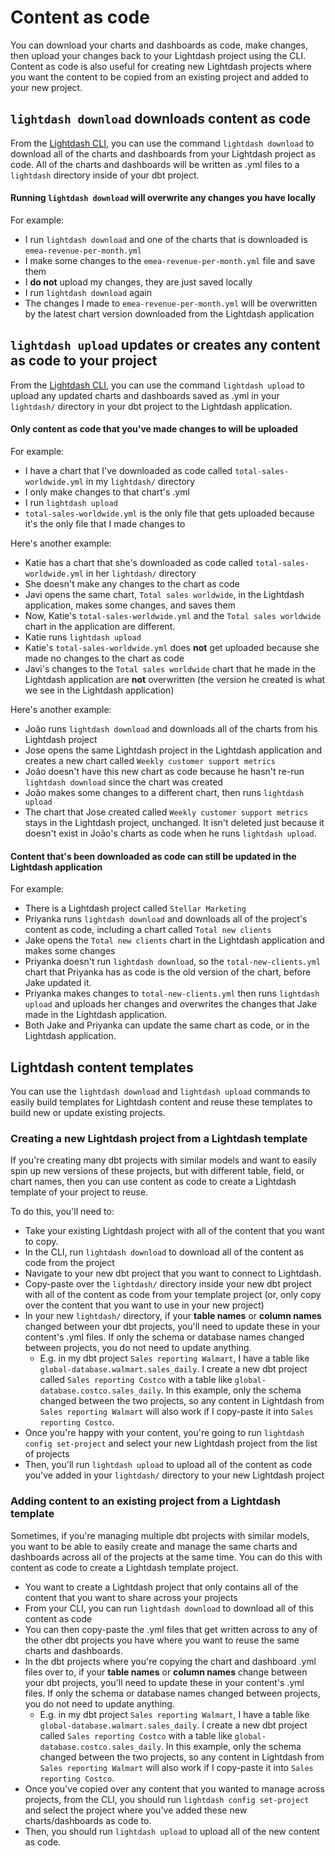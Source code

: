 # Content as code

You can download your charts and dashboards as code, make changes, then upload your changes back to your Lightdash project using the CLI. Content as code is also useful for creating new Lightdash projects where you want the content to be copied from an existing project and added to your new project.

## `lightdash download` downloads content as code

From the [Lightdash CLI](/references/lightdash-cli), you can use the command `lightdash download` to download all of the charts and dashboards from your Lightdash project as code. All of the charts and dashboards will be written as .yml files to a `lightdash` directory inside of your dbt project. 

#### Running `lightdash download` will overwrite any changes you have locally

For example:
- I run `lightdash download` and one of the charts that is downloaded is `emea-revenue-per-month.yml`
- I make some changes to the `emea-revenue-per-month.yml` file and save them
- I **do not** upload my changes, they are just saved locally
- I run `lightdash download` again 
- The changes I made to `emea-revenue-per-month.yml` will be overwritten by the latest chart version downloaded from the Lightdash application 

## `lightdash upload` updates or creates any content as code to your project

From the [Lightdash CLI](/references/lightdash-cli), you can use the command `lightdash upload` to upload any updated charts and dashboards saved as .yml in your `lightdash/` directory in your dbt project to the Lightdash application. 

#### Only content as code that you've made changes to will be uploaded 

For example: 
- I have a chart that I've downloaded as code called `total-sales-worldwide.yml` in my `lightdash/` directory
- I only make changes to that chart's .yml
- I run `lightdash upload`
- `total-sales-worldwide.yml` is the only file that gets uploaded because it's the only file that I made changes to

Here's another example:
- Katie has a chart that she's downloaded as code called `total-sales-worldwide.yml` in her `lightdash/` directory
- She doesn't make any changes to the chart as code
- Javi opens the same chart, `Total sales worldwide`, in the Lightdash application, makes some changes, and saves them
- Now, Katie's `total-sales-worldwide.yml` and the `Total sales worldwide` chart in the application are different.
- Katie runs `lightdash upload`
- Katie's `total-sales-worldwide.yml` does **not** get uploaded because she made no changes to the chart as code
- Javi's changes to the `Total sales worldwide` chart that he made in the Lightdash application are **not** overwritten (the version he created is what we see in the Lightdash application)

Here's another example:
- João runs `lightdash download` and downloads all of the charts from his Lightdash project
- Jose opens the same Lightdash project in the Lightdash application and creates a new chart called `Weekly customer support metrics`
- João doesn't have this new chart as code because he hasn't re-run `lightdash download` since the chart was created
- João makes some changes to a different chart, then runs `lightdash upload`
- The chart that Jose created called `Weekly customer support metrics` stays in the Lightdash project, unchanged. It isn't deleted just because it doesn't exist in João's charts as code when he runs `lightdash upload`.

#### Content that's been downloaded as code can still be updated in the Lightdash application

For example:
- There is a Lightdash project called `Stellar Marketing`
- Priyanka runs `lightdash download` and downloads all of the project's content as code, including a chart called `Total new clients`
- Jake opens the `Total new clients` chart in the Lightdash application and makes some changes
- Priyanka doesn't run `lightdash download`, so the `total-new-clients.yml` chart that Priyanka has as code is the old version of the chart, before Jake updated it. 
- Priyanka makes changes to `total-new-clients.yml` then runs `lightdash upload` and uploads her changes and overwrites the changes that Jake made in the Lightdash application. 
- Both Jake and Priyanka can update the same chart as code, or in the Lightdash application.

## Lightdash content templates

You can use the `lightdash download` and `lightdash upload` commands to easily build templates for Lightdash content and reuse these templates to build new or update existing projects. 

### Creating a new Lightdash project from a Lightdash template

If you're creating many dbt projects with similar models and want to easily spin up new versions of these projects, but with different table, field, or chart names, then you can use content as code to create a Lightdash template of your project to reuse. 

To do this, you'll need to:
- Take your existing Lightdash project with all of the content that you want to copy. 
- In the CLI, run `lightdash download` to download all of the content as code from the project
- Navigate to your new dbt project that you want to connect to Lightdash. 
- Copy-paste over the `lightdash/` directory inside your new dbt project with all of the content as code from your template project (or, only copy over the content that you want to use in your new project)
- In your new `lightdash/` directory, if your **table names** or **column names** changed between your dbt projects, you'll need to update these in your content's .yml files. If only the schema or database names changed between projects, you do not need to update anything. 
  - E.g. in my dbt project `Sales reporting Walmart`, I have a table like `global-database.walmart.sales_daily`. I create a new dbt project called `Sales reporting Costco` with a table like `global-database.costco.sales_daily`. In this example, only the schema changed between the two projects, so any content in Lightdash from `Sales reporting Walmart` will also work if I copy-paste it into `Sales reporting Costco`.
- Once you're happy with your content, you're going to run `lightdash config set-project` and select your new Lightdash project from the list of projects
- Then, you'll run `lightdash upload` to upload all of the content as code you've added in your `lightdash/` directory to your new Lightdash project

### Adding content to an existing project from a Lightdash template

Sometimes, if you're managing multiple dbt projects with similar models, you want to be able to easily create and manage the same charts and dashboards across all of the projects at the same time. You can do this with content as code to create a Lightdash template project.

- You want to create a Lightdash project that only contains all of the content that you want to share across your projects
- From your CLI, you can run `lightdash download` to download all of this content as code 
- You can then copy-paste the .yml files that get written across to any of the other dbt projects you have where you want to reuse the same charts and dashboards. 
- In the dbt projects where you're copying the chart and dashboard .yml files over to, if your **table names** or **column names** change between your dbt projects, you'll need to update these in your content's .yml files. If only the schema or database names changed between projects, you do not need to update anything. 
  - E.g. in my dbt project `Sales reporting Walmart`, I have a table like `global-database.walmart.sales_daily`. I create a new dbt project called `Sales reporting Costco` with a table like `global-database.costco.sales_daily`. In this example, only the schema changed between the two projects, so any content in Lightdash from `Sales reporting Walmart` will also work if I copy-paste it into `Sales reporting Costco`.
- Once you've copied over any content that you wanted to manage across projects, from the CLI, you should run `lightdash config set-project` and select the project where you've added these new charts/dashboards as code to. 
- Then, you should run `lightdash upload` to upload all of the new content as code.